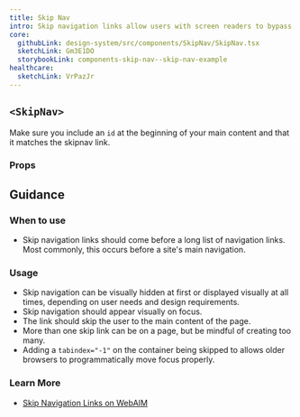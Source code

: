 ```yaml
---
title: Skip Nav
intro: Skip navigation links allow users with screen readers to bypass long navigation lists.
core:
  githubLink: design-system/src/components/SkipNav/SkipNav.tsx
  sketchLink: Gm3E1DO
  storybookLink: components-skip-nav--skip-nav-example
healthcare:
  sketchLink: VrPazJr
---
```



## `<SkipNav>`

Make sure you include an `id` at the beginning of your main content and that it matches the skipnav link.

<StorybookExample
  componentName="pagination"
  storyId="components-skip-nav--skip-nav-example"
/>

### Props

<PropTable componentName="SkipNav" />

## Guidance

### When to use

- Skip navigation links should come before a long list of navigation links. Most commonly, this occurs before a site's main navigation.

### Usage

- Skip navigation can be visually hidden at first or displayed visually at all times, depending on user needs and design requirements.
- Skip navigation should appear visually on focus.
- The link should skip the user to the main content of the page.
- More than one skip link can be on a page, but be mindful of creating too many.
- Adding a `tabindex="-1"` on the container being skipped to allows older browsers to programmatically move focus properly.

### Learn More

- [Skip Navigation Links on WebAIM](http://webaim.org/techniques/skipnav/)
